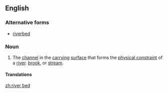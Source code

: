 ==English==

===Alternative forms===
* [[riverbed]]

===Noun===
{{en-noun}}

# The [[channel]] in the [[carrying]] [[surface]] that forms the [[physical constraint]] of a [[river]]. [[brook]], or [[stream]].

====Translations====
{{trans-see|riverbed}}

[[zh:river bed]]